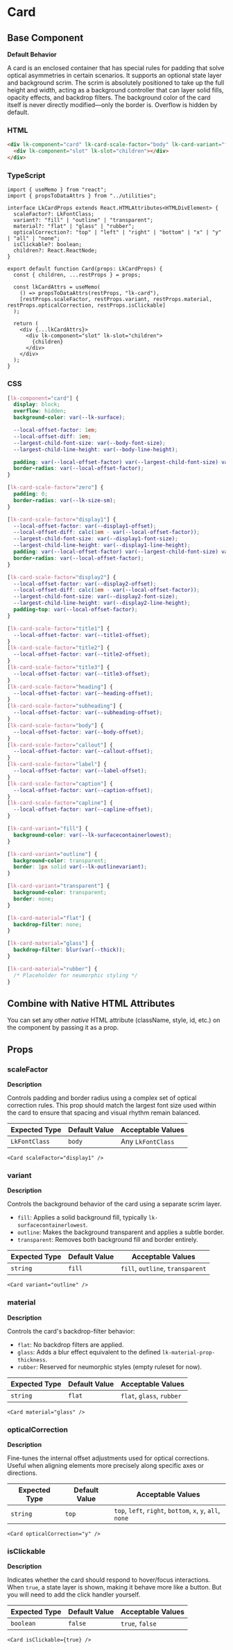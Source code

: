 # Card

## Base Component

**Default Behavior**

A card is an enclosed container that has special rules for padding that solve optical asymmetries in certain scenarios. It supports an optional state layer and background scrim. The scrim is absolutely positioned to take up the full height and width, acting as a background controller that can layer solid fills, opacity effects, and backdrop filters. The background color of the card itself is never directly modified—only the border is. Overflow is hidden by default.

### HTML

```html
<div lk-component="card" lk-card-scale-factor="body" lk-card-variant="fill" lk-card-material="flat">
  <div lk-component="slot" lk-slot="children"></div>
</div>
```

### TypeScript

```tsx
import { useMemo } from "react";
import { propsToDataAttrs } from "../utilities";

interface LkCardProps extends React.HTMLAttributes<HTMLDivElement> {
  scaleFactor?: LkFontClass;
  variant?: "fill" | "outline" | "transparent";
  material?: "flat" | "glass" | "rubber";
  opticalCorrection?: "top" | "left" | "right" | "bottom" | "x" | "y" | "all" | "none";
  isClickable?: boolean;
  children?: React.ReactNode;
}

export default function Card(props: LkCardProps) {
  const { children, ...restProps } = props;

  const lkCardAttrs = useMemo(
    () => propsToDataAttrs(restProps, "lk-card"),
    [restProps.scaleFactor, restProps.variant, restProps.material, restProps.opticalCorrection, restProps.isClickable]
  );

  return (
    <div {...lkCardAttrs}>
      <div lk-component="slot" lk-slot="children">
        {children}
      </div>
    </div>
  );
}
```

### CSS

```css
[lk-component="card"] {
  display: block;
  overflow: hidden;
  background-color: var(--lk-surface);

  --local-offset-factor: 1em;
  --local-offset-diff: 1em;
  --largest-child-font-size: var(--body-font-size);
  --largest-child-line-height: var(--body-line-height);

  padding: var(--local-offset-factor) var(--largest-child-font-size) var(--largest-child-font-size);
  border-radius: var(--local-offset-factor);
}

[lk-card-scale-factor="zero"] {
  padding: 0;
  border-radius: var(--lk-size-sm);
}

[lk-card-scale-factor="display1"] {
  --local-offset-factor: var(--display1-offset);
  --local-offset-diff: calc(1em - var(--local-offset-factor));
  --largest-child-font-size: var(--display1-font-size);
  --largest-child-line-height: var(--display1-line-height);
  padding: var(--local-offset-factor) var(--largest-child-font-size) var(--largest-child-font-size);
  border-radius: var(--local-offset-factor);
}

[lk-card-scale-factor="display2"] {
  --local-offset-factor: var(--display2-offset);
  --local-offset-diff: calc(1em - var(--local-offset-factor));
  --largest-child-font-size: var(--display2-font-size);
  --largest-child-line-height: var(--display2-line-height);
  padding-top: var(--local-offset-factor);
}

[lk-card-scale-factor="title1"] {
  --local-offset-factor: var(--title1-offset);
}
[lk-card-scale-factor="title2"] {
  --local-offset-factor: var(--title2-offset);
}
[lk-card-scale-factor="title3"] {
  --local-offset-factor: var(--title3-offset);
}
[lk-card-scale-factor="heading"] {
  --local-offset-factor: var(--heading-offset);
}
[lk-card-scale-factor="subheading"] {
  --local-offset-factor: var(--subheading-offset);
}
[lk-card-scale-factor="body"] {
  --local-offset-factor: var(--body-offset);
}
[lk-card-scale-factor="callout"] {
  --local-offset-factor: var(--callout-offset);
}
[lk-card-scale-factor="label"] {
  --local-offset-factor: var(--label-offset);
}
[lk-card-scale-factor="caption"] {
  --local-offset-factor: var(--caption-offset);
}
[lk-card-scale-factor="capline"] {
  --local-offset-factor: var(--capline-offset);
}

[lk-card-variant="fill"] {
  background-color: var(--lk-surfacecontainerlowest);
}

[lk-card-variant="outline"] {
  background-color: transparent;
  border: 1px solid var(--lk-outlinevariant);
}

[lk-card-variant="transparent"] {
  background-color: transparent;
  border: none;
}

[lk-card-material="flat"] {
  backdrop-filter: none;
}

[lk-card-material="glass"] {
  backdrop-filter: blur(var(--thick));
}

[lk-card-material="rubber"] {
  /* Placeholder for neumorphic styling */
}
```

## Combine with Native HTML Attributes

You can set any other _native_ HTML attribute (className, style, id, etc.) on the component by passing it as a prop.

## Props

### **scaleFactor**

**Description**

Controls padding and border radius using a complex set of optical correction rules. This prop should match the largest font size used within the card to ensure that spacing and visual rhythm remain balanced.

| **Expected Type** | **Default Value** | **Acceptable Values** |
| ----------------- | ----------------- | --------------------- |
| `LkFontClass`     | `body`            | Any `LkFontClass`     |

```tsx
<Card scaleFactor="display1" />
```

### **variant**

**Description**

Controls the background behavior of the card using a separate scrim layer.

- `fill`: Applies a solid background fill, typically `lk-surfacecontainerlowest`.
- `outline`: Makes the background transparent and applies a subtle border.
- `transparent`: Removes both background fill and border entirely.

| **Expected Type** | **Default Value** | **Acceptable Values**            |
| ----------------- | ----------------- | -------------------------------- |
| `string`          | `fill`            | `fill`, `outline`, `transparent` |

```tsx
<Card variant="outline" />
```

### **material**

**Description**

Controls the card's backdrop-filter behavior:

- `flat`: No backdrop filters are applied.
- `glass`: Adds a blur effect equivalent to the defined `lk-material-prop-thickness`.
- `rubber`: Reserved for neumorphic styles (empty ruleset for now).

| **Expected Type** | **Default Value** | **Acceptable Values**     |
| ----------------- | ----------------- | ------------------------- |
| `string`          | `flat`            | `flat`, `glass`, `rubber` |

```tsx
<Card material="glass" />
```

### **opticalCorrection**

**Description**

Fine-tunes the internal offset adjustments used for optical corrections. Useful when aligning elements more precisely along specific axes or directions.

| **Expected Type** | **Default Value** | **Acceptable Values**                                     |
| ----------------- | ----------------- | --------------------------------------------------------- |
| `string`          | `top`             | `top`, `left`, `right`, `bottom`, `x`, `y`, `all`, `none` |

```tsx
<Card opticalCorrection="y" />
```

### **isClickable**

**Description**

Indicates whether the card should respond to hover/focus interactions. When `true`, a state layer is shown, making it behave more like a button. But you will need to add the click handler yourself.

| **Expected Type** | **Default Value** | **Acceptable Values** |
| ----------------- | ----------------- | --------------------- |
| `boolean`         | `false`           | `true`, `false`       |

```tsx
<Card isClickable={true} />
```
